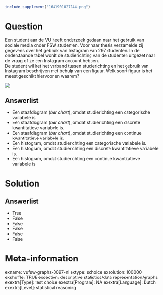 ```r
include_supplement("1641901027144.png")
```

Question
========
Een student aan de VU heeft onderzoek gedaan naar het gebruik van
sociale media onder FSW studenten. Voor haar thesis verzamelde zij
gegevens over het gebruik van Instagram van 297 studenten. In de
onderstaande tabel wordt de studierichting van de studenten uitgezet
naar de vraag of ze een Instagram account hebben.  
De student wil het het verband tussen studierichting en het gebruik van
Instagram beschrijven met behulp van een figuur. Welk soort figuur is
het meest geschikt hiervoor en waarom?   
  
![](1641901027144.png)

Answerlist
----------
* Een staafdiagram (*bar chart*), omdat studierichting een categorische
  variabele is.
* Een staafdiagram (*bar chart*), omdat studierichting een discrete
  kwantitatieve variabele is.
* Een staafdiagram (*bar chart*), omdat studierichting een continue
  kwantitatieve variabele is.
* Een histogram, omdat studierichting een categorische variabele is.
* Een histogram, omdat studierichting een discrete kwantitatieve variabele
  is.
* Een histogram, omdat studierichting een continue kwantitatieve variabele
  is.

Solution
========










Answerlist
----------
* True
* False
* False
* False
* False
* False

Meta-information
================
exname: vufsw-graphs-0097-nl
extype: schoice
exsolution: 100000
exshuffle: TRUE
exsection: descriptive statistics/data representation/graphs
exextra[Type]: test choice
exextra[Program]: NA
exextra[Language]: Dutch
exextra[Level]: statistical reasoning

